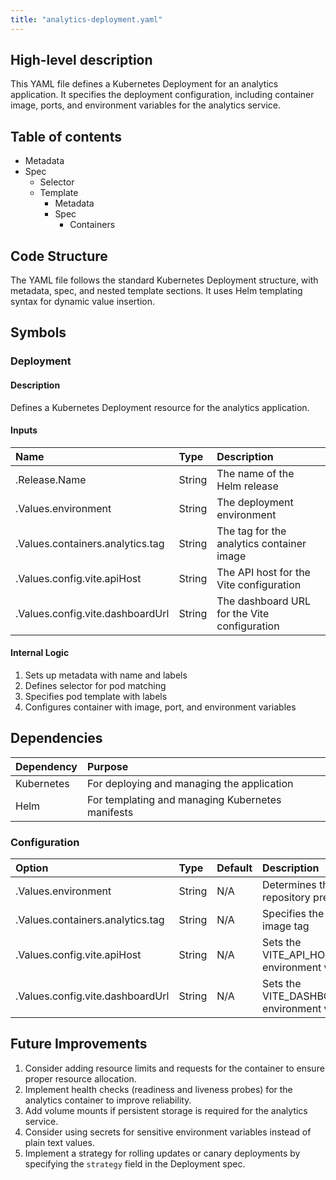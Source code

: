 ```yaml
---
title: "analytics-deployment.yaml"
---
```


## High-level description
This YAML file defines a Kubernetes Deployment for an analytics application. It specifies the deployment configuration, including container image, ports, and environment variables for the analytics service.

## Table of contents
- Metadata
- Spec
  - Selector
  - Template
    - Metadata
    - Spec
      - Containers

## Code Structure
The YAML file follows the standard Kubernetes Deployment structure, with metadata, spec, and nested template sections. It uses Helm templating syntax for dynamic value insertion.

## Symbols

### Deployment
#### Description
Defines a Kubernetes Deployment resource for the analytics application.

#### Inputs
| Name | Type | Description |
|:-----|:-----|:------------|
| .Release.Name | String | The name of the Helm release |
| .Values.environment | String | The deployment environment |
| .Values.containers.analytics.tag | String | The tag for the analytics container image |
| .Values.config.vite.apiHost | String | The API host for the Vite configuration |
| .Values.config.vite.dashboardUrl | String | The dashboard URL for the Vite configuration |

#### Internal Logic
1. Sets up metadata with name and labels
2. Defines selector for pod matching
3. Specifies pod template with labels
4. Configures container with image, port, and environment variables

## Dependencies
| Dependency | Purpose |
|:-----------|:--------|
| Kubernetes | For deploying and managing the application |
| Helm | For templating and managing Kubernetes manifests |

### Configuration
| Option | Type | Default | Description |
|:-------|:-----|:--------|:------------|
| .Values.environment | String | N/A | Determines the image repository prefix |
| .Values.containers.analytics.tag | String | N/A | Specifies the container image tag |
| .Values.config.vite.apiHost | String | N/A | Sets the VITE_API_HOST environment variable |
| .Values.config.vite.dashboardUrl | String | N/A | Sets the VITE_DASHBOARD_URL environment variable |

## Future Improvements
1. Consider adding resource limits and requests for the container to ensure proper resource allocation.
2. Implement health checks (readiness and liveness probes) for the analytics container to improve reliability.
3. Add volume mounts if persistent storage is required for the analytics service.
4. Consider using secrets for sensitive environment variables instead of plain text values.
5. Implement a strategy for rolling updates or canary deployments by specifying the `strategy` field in the Deployment spec.